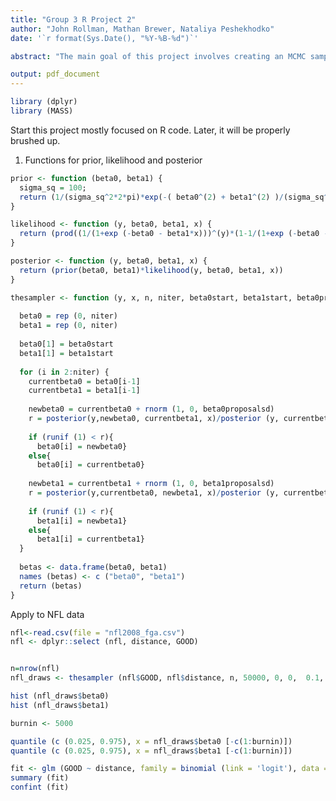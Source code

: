 ```yaml
---
title: "Group 3 R Project 2"
author: "John Rollman, Mathan Brewer, Nataliya Peshekhodko"
date: '`r format(Sys.Date(), "%Y-%B-%d")`'

abstract: "The main goal of this project involves creating an MCMC sampler for a logistic regression model. To be continued ... "

output: pdf_document
---
```

```r
library (dplyr)
library (MASS)
```


Start this project mostly focused on R code.
Later, it will be properly brushed up.

1. Functions for prior, likelihood and posterior 

```r
prior <- function (beta0, beta1) {
  sigma_sq = 100;
  return (1/(sigma_sq^2*2*pi)*exp(-( beta0^(2) + beta1^(2) )/(sigma_sq^2)))
}

likelihood <- function (y, beta0, beta1, x) {
  return (prod((1/(1+exp (-beta0 - beta1*x)))^(y)*(1-1/(1+exp (-beta0 - beta1*x)))^(1-y)))
}

posterior <- function (y, beta0, beta1, x) {
  return (prior(beta0, beta1)*likelihood(y, beta0, beta1, x))
}
```



```r
thesampler <- function (y, x, n, niter, beta0start, beta1start, beta0proposalsd, beta1proposalsd) {
  
  beta0 = rep (0, niter)
  beta1 = rep (0, niter)
  
  beta0[1] = beta0start
  beta1[1] = beta1start
  
  for (i in 2:niter) {
    currentbeta0 = beta0[i-1]
    currentbeta1 = beta1[i-1]
    
    newbeta0 = currentbeta0 + rnorm (1, 0, beta0proposalsd)
    r = posterior(y,newbeta0, currentbeta1, x)/posterior (y, currentbeta0, currentbeta1, x)
    
    if (runif (1) < r){
      beta0[i] = newbeta0}
    else{
      beta0[i] = currentbeta0}
    
    newbeta1 = currentbeta1 + rnorm (1, 0, beta1proposalsd)
    r = posterior(y,currentbeta0, newbeta1, x)/posterior (y, currentbeta0, currentbeta1, x)
    
    if (runif (1) < r){
      beta1[i] = newbeta1}
    else{
      beta1[i] = currentbeta1}
  }
  
  betas <- data.frame(beta0, beta1)
  names (betas) <- c ("beta0", "beta1")
  return (betas)
}
```

Apply to NFL data

```r
nfl<-read.csv(file = "nfl2008_fga.csv") 
nfl <- dplyr::select (nfl, distance, GOOD)


n=nrow(nfl)
nfl_draws <- thesampler (nfl$GOOD, nfl$distance, n, 50000, 0, 0,  0.1, 0.1 )

hist (nfl_draws$beta0)
hist (nfl_draws$beta1)

burnin <- 5000

quantile (c (0.025, 0.975), x = nfl_draws$beta0 [-c(1:burnin)])
quantile (c (0.025, 0.975), x = nfl_draws$beta1 [-c(1:burnin)])
```

```r
fit <- glm (GOOD ~ distance, family = binomial (link = 'logit'), data = nfl)
summary (fit)
confint (fit)
```
